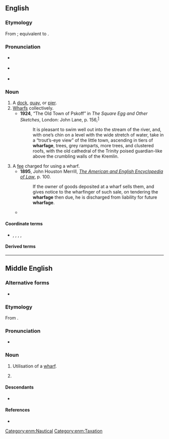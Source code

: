 ==English==

===Etymology===
From {{inh|en|enm|wharfage}}; equivalent to {{suffix|en|wharf|age}}.

===Pronunciation===
* {{a|RP}} {{IPA|en|/ˈwɔː.fɪd͡ʒ/}}
* {{a|GA}} {{IPA|en|/ˈwɔɹ.fɪd͡ʒ/}}
* {{a|wine/whine}} {{IPA|en|/ˈhwɔɹ.fɪd͡ʒ/}}

===Noun===
{{en-noun|~}}

# A [[dock]], [[quay]], or [[pier]].
# [[wharf|Wharfs]] collectively.
#* '''1924''', {{w|Saki}} “The Old Town of Pskoff” in ''The Square Egg and Other Sketches'', London: John Lane, p. 156,<sup>[https://catalog.hathitrust.org/Record/006498595]</sup>
#*: It is pleasant to swim well out into the stream of the river, and, with one’s chin on a level with the wide stretch of water, take in a “trout’s-eye view” of the little town, ascending in tiers of '''wharfage''', trees, grey ramparts, more trees, and clustered roofs, with the old cathedral of the Trinity poised guardian-like above the crumbling walls of the Kremlin.
# A [[fee]] charged for using a wharf.
#* '''1895''', John Houston Merrill, ''[http://books.google.com/books?id=rZ0BAAAAYAAJ&pg=PA100&dq=wharfage&ei=BY_TRr_eCqGQogKL3rzQBw The American and English Encyclopedia of Law]'', p. 100.
#*: If the owner of goods deposited at a wharf sells them, and gives notice to the wharfinger of such sale, on tendering the '''wharfage''' then due, he is discharged from liability for future '''wharfage'''.
#* {{quote-book|en|title=Water terminal and transfer facilities|page=537|author=United States. Army. Corps of Engineers|year=1913|passage=the '''wharfage''' or shorage rates are 10 cents per cord of wood, 10 cents per thousand feet of lumber, and 1 cent per tie, and these rates do not include handling}}

====Coordinate terms====
* {{sense|wharf usage fee}} {{l|en|shorage}}, {{l|en|demurrage}}, {{l|en|cranage}}, {{l|en|tonnage}}, {{l|en|shippage}}

====Derived terms====
{{der3|en|
|wharfinger
}}

----

==Middle English==

===Alternative forms===
* {{alter|enm|wharvage|wharffage|warfeage}}

===Etymology===
From {{af|enm|wharf|-age}}.

===Pronunciation===
* {{IPA|enm|/ʍarˈfaːdʒ(ə)/}}

===Noun===
{{enm-noun|-}} {{tlb|enm|rare}}

# Utilisation of a [[wharf]].
# {{l|en|wharfage|Wharfage}} {{gloss|wharf fee}}

====Descendants====
* {{desc|en|wharfage}}

====References====
*{{R:MED Online|entry= wharfāǧe |part of speech=n|id= MED52423 |accessdate=2019-12-12}}

[[Category:enm:Nautical]]
[[Category:enm:Taxation]]